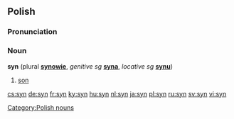 {{see|syn-}}

==Polish==
===Pronunciation===
{{IPA|/sɨn/}}

===Noun===
'''syn''' {{m}} (plural '''[[synowie]]''', ''genitive sg'' '''[[syna]]''', ''locative sg'' '''[[synu]]''')

# [[son]]

[[Category:Polish nouns]]

[[cs:syn]]
[[de:syn]]
[[fr:syn]]
[[ky:syn]]
[[hu:syn]]
[[nl:syn]]
[[ja:syn]]
[[pl:syn]]
[[ru:syn]]
[[sv:syn]]
[[vi:syn]]